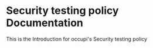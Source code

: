 # Security testing policy Documentation

This is the Introduction for occupi's Security testing policy
